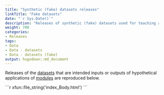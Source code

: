 ```yaml
---
title: "Synthetic (fake) datasets releases"
linkTitle: "Fake datasets"
date: "`r Sys.Date()`"
description: "Releases of synthetic (fake) datasets used for teaching and demonstration."
weight: 700
categories: 
- Releases
tags: 
- Data
- Data - datasets
- Data - datasets (fake)
output: hugodown::md_document
---
```


Releases of the [datasets](/docs/model/datasets/) that are intended inputs or outputs of hypothetical applications of [modules](/docs/getting-started/concepts/module/) are reproduced below.

````{=html}
```r
xfun::file_string('index_Body.html')
```
````

